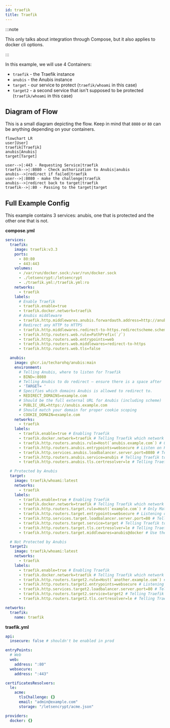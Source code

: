```yaml
---
id: traefik
title: Traefik
---
```


:::note

This only talks about integration through Compose,
but it also applies to docker cli options.

:::

In this example, we will use 4 Containers:

- `traefik` - the Traefik instance
- `anubis` - the Anubis instance
- `target` - our service to protect (`traefik/whoami` in this case)
- `target2` - a second service that isn't supposed to be protected (`traefik/whoami` in this case)

## Diagram of Flow

This is a small diagram depicting the flow.
Keep in mind that `8080` or `80` can be anything depending on your containers.

```mermaid
flowchart LR
user[User]
traefik[Traefik]
anubis[Anubis]
target[Target]

user-->|:443 - Requesting Service|traefik
traefik-->|:8080 - Check authorization to Anubis|anubis
anubis-->|redirect if failed|traefik
user-->|:8080 - make the challenge|traefik
anubis-->|redirect back to target|traefik
traefik-->|:80 - Passing to the target|target
```

## Full Example Config

This example contains 3 services: anubis, one that is protected and the other one that is not.

**compose.yml**

```yml
services:
  traefik:
    image: traefik:v3.3
    ports:
      - 80:80
      - 443:443
    volumes:
      - /var/run/docker.sock:/var/run/docker.sock
      - ./letsencrypt:/letsencrypt
      - ./traefik.yml:/traefik.yml:ro
    networks:
      - traefik
    labels:
      # Enable Traefik
      - traefik.enable=true
      - traefik.docker.network=traefik
      # Anubis middleware
      - traefik.http.middlewares.anubis.forwardauth.address=http://anubis:8080/.within.website/x/cmd/anubis/api/check
      # Redirect any HTTP to HTTPS
      - traefik.http.middlewares.redirect-to-https.redirectscheme.scheme=https
      - traefik.http.routers.web.rule=PathPrefix(`/`)
      - traefik.http.routers.web.entrypoints=web
      - traefik.http.routers.web.middlewares=redirect-to-https
      - traefik.http.routers.web.tls=false

  anubis:
    image: ghcr.io/techarohq/anubis:main
    environment:
      # Telling Anubis, where to listen for Traefik
      - BIND=:8080
      # Telling Anubis to do redirect — ensure there is a space after '='
      - 'TARGET= '
      # Specifies which domains Anubis is allowed to redirect to.
      - REDIRECT_DOMAINS=example.com
      # Should be the full external URL for Anubis (including scheme)
      - PUBLIC_URL=https://anubis.example.com
      # Should match your domain for proper cookie scoping
      - COOKIE_DOMAIN=example.com
    networks:
      - traefik
    labels:
      - traefik.enable=true # Enabling Traefik
      - traefik.docker.network=traefik # Telling Traefik which network to use
      - traefik.http.routers.anubis.rule=Host(`anubis.example.com`) # Only Matching Requests for example.com
      - traefik.http.routers.anubis.entrypoints=websecure # Listen on HTTPS
      - traefik.http.services.anubis.loadbalancer.server.port=8080 # Telling Traefik where to receive requests
      - traefik.http.routers.anubis.service=anubis # Telling Traefik to use the above specified port
      - traefik.http.routers.anubis.tls.certresolver=le # Telling Traefik to resolve a Cert for Anubis

  # Protected by Anubis
  target:
    image: traefik/whoami:latest
    networks:
      - traefik
    labels:
      - traefik.enable=true # Enabling Traefik
      - traefik.docker.network=traefik # Telling Traefik which network to use
      - traefik.http.routers.target.rule=Host(`example.com`) # Only Matching Requests for example.com
      - traefik.http.routers.target.entrypoints=websecure # Listening on the exclusive Anubis Network
      - traefik.http.services.target.loadbalancer.server.port=80 # Telling Traefik where to receive requests
      - traefik.http.routers.target.service=target # Telling Traefik to use the above specified port
      - traefik.http.routers.target.tls.certresolver=le # Telling Traefik to resolve a Cert for Anubis
      - traefik.http.routers.target.middlewares=anubis@docker # Use the Anubis middleware

  # Not Protected by Anubis
  target2:
    image: traefik/whoami:latest
    networks:
      - traefik
    labels:
      - traefik.enable=true # Enabling Traefik
      - traefik.docker.network=traefik # Telling Traefik which network to use
      - traefik.http.routers.target2.rule=Host(`another.example.com`) # Only Matching Requests for example.com
      - traefik.http.routers.target2.entrypoints=websecure # Listening on the exclusive Anubis Network
      - traefik.http.services.target2.loadbalancer.server.port=80 # Telling Traefik where to receive requests
      - traefik.http.routers.target2.service=target2 # Telling Traefik to use the above specified port
      - traefik.http.routers.target2.tls.certresolver=le # Telling Traefik to resolve a Cert for this Target

networks:
  traefik:
    name: traefik
```

**traefik.yml**

```yml
api:
  insecure: false # shouldn't be enabled in prod

entryPoints:
  # Web
  web:
    address: ":80"
  websecure:
    address: ":443"

certificatesResolvers:
  le:
    acme:
      tlsChallenge: {}
      email: "admin@example.com"
      storage: "/letsencrypt/acme.json"

providers:
  docker: {}
```

